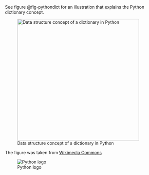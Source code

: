 See figure @fig-pythondict for an illustration that explains the Python dictionary concept.

![Data structure concept of a dictionary in Python](img/PythonDict.png){width=400 fig-alt="Schematic illustration of how keys and values are related in Python dictionaries" #fig-pythondict}

The figure was taken from [Wikimedia Commons](https://commons.wikimedia.org/wiki/File:GooglePythonClass_Day1_Part3_Pic.jpg)


![Python logo](img/python-logo.png){#fig-pythonlogo}

